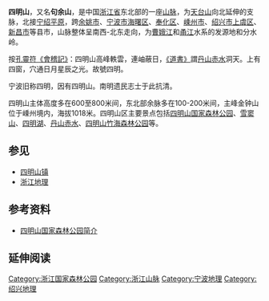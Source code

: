 {{refimprove|time=2014-09-06}}
{{Infobox mountain
| 名稱 = 四明山
| 照片 = Danshan Stone Wall.JPG
| 照片說明 = 丹山石壁
| 海拔 = 1018米
| 位置 = {{CHN}}[[浙江省|浙江省]][[宁波市|宁波市]]、[[绍兴市|绍兴市]]
| 山脈 = 
| 相對高度 = 
| 座標 = 
| 地形圖 =
| 類別 = 夷平面
| 年齡 = [[第三纪|第三纪]]
| 首次登頂 =
| 最容易的攀登路線 =
| pushpin_map = China
| pushpin_map_caption = 四明山的位置
| latd=28 |latm=55 |lats=03 |latNS=N
| longd=120 |longm=58 |longs=38 |longEW=E
}}
'''四明山'''，又名'''句余山'''，是中国[[浙江省|浙江省]]东北部的一座[[山脉|山脉]]，为[[天台山_(浙江)|天台山]]向北延伸的支脉，北接[[宁绍平原|宁绍平原]]，跨[[余姚市|余姚市]]、[[宁波市|宁波市]][[海曙区|海曙区]]、[[奉化区|奉化区]]、[[嵊州市|嵊州市]]、[[绍兴市|绍兴市]][[上虞区|上虞区]]、[[新昌市|新昌市]]等县市，山脉整体呈南西-北东走向，为[[曹娥江|曹娥江]]和[[甬江|甬江]]水系的发源地和分水岭。

按[[孔靈符|孔靈符]][[《會稽記》|《會稽記》]]：四明山高峰軼雲，連岫蔽日，[[《道書》|《道書》]]謂[[丹山赤水|丹山赤水]]洞天。上有四窗，穴通日月星辰之光。故號四明。

宁波旧称四明，因有四明山。南明遗民志士于此抗清。

四明山主体高度多在600至800米间，东北部余脉多在100-200米间，主峰金钟山位于嵊州境内，海拔1018米。四明山区主要景点包括[[四明山国家森林公园|四明山国家森林公园]]、[[雪窦山|雪窦山]]、[[四明湖|四明湖]]、[[丹山赤水|丹山赤水]]、[[四明山竹海森林公园|四明山竹海森林公园]]等。

==参见==
*[[四明山镇|四明山镇]]
*[[浙江地理|浙江地理]]

==参考资料==
*[http://www.smsnb.com/about.asp 四明山国家森林公园简介]{{Wayback|url=http://www.smsnb.com/about.asp |date=20090606210745 }}

== 延伸阅读 ==
{{Wikisource further reading}}

{{浙江地理}}
{{中华人民共和国国家森林公园}}
[[Category:浙江国家森林公园|Category:浙江国家森林公园]]
[[Category:浙江山脉|Category:浙江山脉]]
[[Category:宁波地理|Category:宁波地理]]
[[Category:绍兴地理|Category:绍兴地理]]